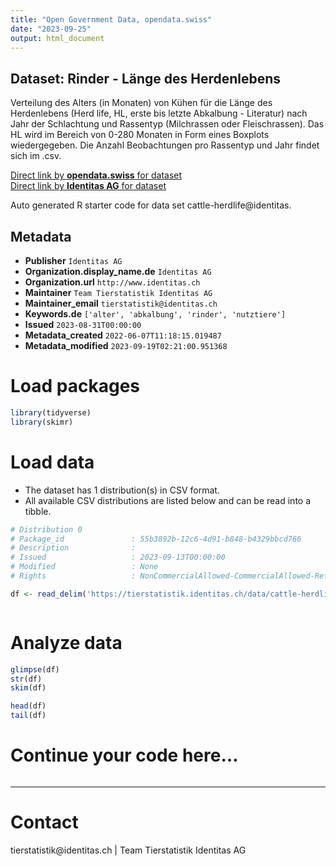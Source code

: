 ```yaml
---
title: "Open Government Data, opendata.swiss"
date: "2023-09-25"
output: html_document
---
```


## Dataset: Rinder - Länge des Herdenlebens

Verteilung des Alters (in Monaten) von Kühen für die Länge des Herdenlebens (Herd life, HL, erste bis letzte Abkalbung - Literatur) nach Jahr der Schlachtung und Rassentyp (Milchrassen oder Fleischrassen). Das HL wird im Bereich von 0-280 Monaten in Form eines Boxplots wiedergegeben. Die Anzahl Beobachtungen pro Rassentyp und Jahr findet sich im .csv.

[Direct link by **opendata.swiss** for dataset](https://opendata.swiss/de/dataset/rinder-lange-des-herdenlebens)<br>
[Direct link by **Identitas AG** for dataset](https://tierstatistik.identitas.ch/)

Auto generated R starter code for data set cattle-herdlife@identitas.

## Metadata

- **Publisher** `Identitas AG`
- **Organization.display_name.de** `Identitas AG`
- **Organization.url** `http://www.identitas.ch`
- **Maintainer** `Team Tierstatistik Identitas AG`
- **Maintainer_email** `tierstatistik@identitas.ch`
- **Keywords.de** `['alter', 'abkalbung', 'rinder', 'nutztiere']`
- **Issued** `2023-08-31T00:00:00`
- **Metadata_created** `2022-06-07T11:18:15.019487`
- **Metadata_modified** `2023-09-19T02:21:00.951368`


# Load packages

```r

library(tidyverse)
library(skimr)

```

# Load data

-   The dataset has 1 distribution(s) in CSV format.
-   All available CSV distributions are listed below and can be read into a tibble.

```r

# Distribution 0
# Package_id               : 55b3892b-12c6-4d91-b848-b4329bbcd766
# Description              : 
# Issued                   : 2023-09-13T00:00:00
# Modified                 : None
# Rights                   : NonCommercialAllowed-CommercialAllowed-ReferenceRequired

df <- read_delim('https://tierstatistik.identitas.ch/data/cattle-herdlife.csv')



```

# Analyze data

```r

glimpse(df)
str(df)
skim(df)

head(df)
tail(df)

```

# Continue your code here...

```r

```

------------------------------------------------------------------------

# Contact

tierstatistik@identitas.ch | Team Tierstatistik Identitas AG
